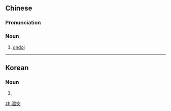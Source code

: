 {{also|温突}}
==Chinese==
{{zh-forms|s=温突}}

===Pronunciation===
{{zh-pron
|m=wēn突
|cat=n
}}

===Noun===
{{zh-noun}}

# [[ondol]]

----

==Korean==
{{ko-hanjatab}}

===Noun===
{{ko-noun|hj|hangeul=온돌}}

# {{hanja form of|온돌|[[ondol]]}}

[[zh:溫突]]